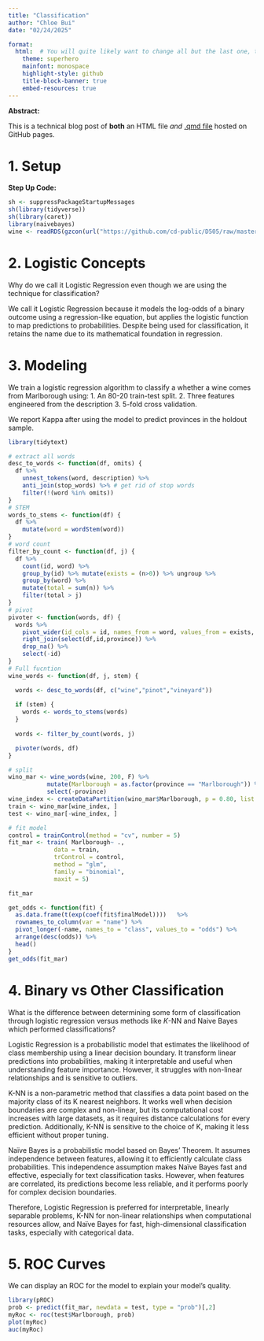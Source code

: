 ---
title: "Classification"
author: "Chloe Bui"
date: "02/24/2025"

format: 
  html:  # You will quite likely want to change all but the last one, to taste
    theme: superhero  
    mainfont: monospace
    highlight-style: github
    title-block-banner: true
    embed-resources: true
---

**Abstract:**

This is a technical blog post of **both** an HTML file *and* [.qmd file](https://raw.githubusercontent.com/cd-public/D505/refs/heads/master/hws/src/cond.qmd) hosted on GitHub pages.

# 1. Setup

**Step Up Code:**

```{r}
sh <- suppressPackageStartupMessages
sh(library(tidyverse))
sh(library(caret))
library(naivebayes)
wine <- readRDS(gzcon(url("https://github.com/cd-public/D505/raw/master/dat/pinot.rds")))
```

# 2. Logistic Concepts

Why do we call it Logistic Regression even though we are using the technique for classification?

We call it Logistic Regression because it models the log-odds of a binary outcome using a regression-like equation, but applies the logistic function to map predictions to probabilities. Despite being used for classification, it retains the name due to its mathematical foundation in regression.


# 3. Modeling

We train a logistic regression algorithm to classify a whether a wine comes from Marlborough using:
1. An 80-20 train-test split.
2. Three features engineered from the description
3. 5-fold cross validation.

We report Kappa after using the model to predict provinces in the holdout sample.

```{r}
library(tidytext)

# extract all words
desc_to_words <- function(df, omits) { 
  df %>%
    unnest_tokens(word, description) %>%
    anti_join(stop_words) %>% # get rid of stop words
    filter(!(word %in% omits))
}
# STEM
words_to_stems <- function(df) { 
  df %>%
    mutate(word = wordStem(word))
}
# word count
filter_by_count <- function(df, j) { 
  df %>%
    count(id, word) %>% 
    group_by(id) %>% mutate(exists = (n>0)) %>% ungroup %>% 
    group_by(word) %>% 
    mutate(total = sum(n)) %>% 
    filter(total > j)
}
# pivot
pivoter <- function(words, df) {
  words %>%
    pivot_wider(id_cols = id, names_from = word, values_from = exists, values_fill = list(exists=0)) %>% 
    right_join(select(df,id,province)) %>% 
    drop_na() %>% 
    select(-id)
}
# Full fucntion
wine_words <- function(df, j, stem) { 

  words <- desc_to_words(df, c("wine","pinot","vineyard"))
  
  if (stem) {
    words <- words_to_stems(words)
  }
  
  words <- filter_by_count(words, j)

  pivoter(words, df)
}
```



```{r}
# split
wino_mar <- wine_words(wine, 200, F) %>% 
           mutate(Marlborough = as.factor(province == "Marlborough")) %>%
           select(-province)
wine_index <- createDataPartition(wino_mar$Marlborough, p = 0.80, list = FALSE)
train <- wino_mar[wine_index, ]
test <- wino_mar[-wine_index, ]

# fit model
control = trainControl(method = "cv", number = 5)
fit_mar <- train( Marlborough~ .,
             data = train, 
             trControl = control,
             method = "glm",
             family = "binomial",
             maxit = 5)

fit_mar
```
```{r}
get_odds <- function(fit) {
  as.data.frame(t(exp(coef(fit$finalModel))))   %>%
  rownames_to_column(var = "name") %>%
  pivot_longer(-name, names_to = "class", values_to = "odds") %>%
  arrange(desc(odds)) %>%
  head()
}
get_odds(fit_mar)
```




# 4. Binary vs Other Classification

What is the difference between determining some form of classification through logistic regression versus methods like $K$-NN and Naive Bayes which performed classifications?

Logistic Regression is a probabilistic model that estimates the likelihood of class membership using a linear decision boundary. It transform linear predictions into probabilities, making it interpretable and useful when understanding feature importance. However, it struggles with non-linear relationships and is sensitive to outliers.

K-NN is a non-parametric method that classifies a data point based on the majority class of its K nearest neighbors. It works well when decision boundaries are complex and non-linear, but its computational cost increases with large datasets, as it requires distance calculations for every prediction. Additionally, K-NN is sensitive to the choice of K, making it less efficient without proper tuning.

Naïve Bayes is a probabilistic model based on Bayes' Theorem. It assumes independence between features, allowing it to efficiently calculate class probabilities. This independence assumption makes Naïve Bayes fast and effective, especially for text classification tasks. However, when features are correlated, its predictions become less reliable, and it performs poorly for complex decision boundaries.

Therefore, Logistic Regression is preferred for interpretable, linearly separable problems, K-NN for non-linear relationships when computational resources allow, and Naïve Bayes for fast, high-dimensional classification tasks, especially with categorical data. 

# 5. ROC Curves

We can display an ROC for the model to explain your model’s quality.

```{r}
library(pROC)
prob <- predict(fit_mar, newdata = test, type = "prob")[,2]
myRoc <- roc(test$Marlborough, prob)
plot(myRoc)
auc(myRoc)
```

